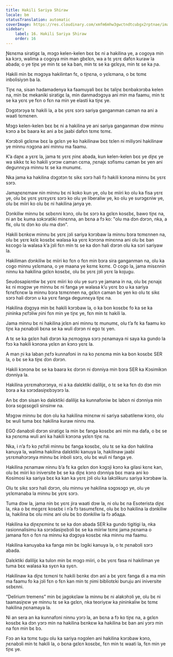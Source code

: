 ```yaml
---
title: Hakili Sariya Shiraw
locale: bm
statusTranslation: automatic
coverImage: https://res.cloudinary.com/xmfm6mhw3gwctndtcubgx2rptnae/image/upload/v1741354419/small_cover_la_gran_rebelion_28716e29d2.webp
sidebar:
    label: 16. Hakili Sariya Shiraw
    order: 16
---
```

Ɲɛnɛma siratigɛ la, mɔgɔ kelen-kelen bɛɛ bɛ ni a hakilina ye, a cogoya min ka kɔrɔ, walima a cogoya min man gbɛlɛn, wa a tɛ yɛrɛ dafɛn kuraw la abada; o ye tiɲɛ ye min tɛ se ka ban, min tɛ se ka gɛlɛya, min tɛ se ka ɲa.

Hakili min bɛ mɔgɔya hakilintan fɛ, o tiɲɛna, o yɛlɛmana, o bɛ tɛmɛ inbolisiyɔn ba la.

Tiɲɛ na, sisan hadamadenya ka faamuyali bɛɛ bɛ taliɲɛ bɛnbakɔrɔba kelen na, min bɛ mekaniki siratigɛ la, min danmadɔgɔya ani min ma faamu, min tɛ se ka yɛrɛ ye fɛn o fɛn na min ye elasti ka tiɲɛ ye.

Dɔgɔtɔrɔya tɛ hakili la, a bɛ yɛrɛ sɔrɔ sariya ganganman caman na ani a waati tɛmɛnen.

Mɔgɔ kelen-kelen bɛɛ bɛ ni a hakilina ye ani sariya ganganman dɔw minnu kɔnɔ a bɛ baara kɛ ani a bɛ jaabi dafɛn tɛmɛ tɛmɛ.

Kɔrɔbɔli gɛlɛnw bɛɛ la gɛlɛn ye ko hakilinaw bɛɛ tɛlen ni miliyɔni hakilinaw ye minnu nɔgɔna ani minnu ma faamu.

K’a daɲɛ a yɛrɛ la, jama tɛ yɛrɛ ɲinɛ abada, kun kelen-kelen bɛɛ ye diɲɛ ye wa sikkɛ tɛ ko hakili yɔrɔw caman cɛma, ɲɛnajɛ sɔfismu caman bɛ yen ani degunnɛya minnu tɛ se ka munumɛ.

Nka jama ka hakilina dɔgɔtɔn tɛ sikɛ sɔrɔ hali fɔ hakili kɔnɔna minnu bɛ yɛrɛ sɔrɔ.

Jamaɲɛnɛmaw nin minnu bɛ ni koko kun ye, olu bɛ miiri ko olu ka fisa yɛrɛ ye, olu bɛ yɛrɛ yɛrɛyɛrɛ sɔrɔ ko olu ye liberaliw ye, ko olu ye surɔgɛniw ye, olu bɛ miiri ko olu bɛ ni hakilina janya ye.

Dɔnkiliw minnu bɛ sɛbɛnni kɔnɔ, olu bɛ sɔrɔ ka gɛlɛn kosɛbɛ, bawo tiɲɛ na, ni an bɛ kuma sɔkɔratiki minɛnna, an bɛna a fɔ ko: "olu ma dɔn dɔrɔn, nka, a flɛ, olu tɛ dɔn ko olu ma dɔn".

Hakili bɛnkɛw minnu bɛ yɛrɛ jɔli sariya kɔrɔbaw la minnu bɔra tɛmɛnnen na, olu bɛ yɛrɛ kɛlɛ kosɛbɛ walasa ka yɛrɛ kɔnɔna minɛnna ani olu bɛ ban kɛcogo la walasa k’a jɔli fɛn min tɛ se ka don hali dɔrɔn olu ka sɔri sariyaw la.

Hakiliman dɔnkiliw bɛ miiri ko fɛn o fɛn min bɔra sira ganganman na, olu ka cogo minnu yɛlɛmana, o ye maana ye kɛmɛ kɛmɛ. O cogo la, jama misɛnnin ninnu ka hakilina gɛlɛn kosɛbɛ, olu bɛ yɛrɛ jɔli yɛrɛ la kojugu.

Seudosapiɛntiw bɛ yɛrɛ miiri ko olu ye surɔ ye jamana in na, olu bɛ ɲɛnajɛ kɛ ni mɔgɔw ye minnu bɛ ni fanga ye walasa k’u yɛrɛ bɔ u ka sariya fɛnɛfɛnɛw la minnu bɔra tɛmɛnnen na, gɛlɛn caman bɛ yen ko olu tɛ sikɛ sɔrɔ hali dɔrɔn u ka yɛrɛ fanga degunnɛya tiɲɛ na.

Hakilina dɔgɔya min bɛ hakili kɔrɔbaw la, o ka bon kosɛbɛ fo ka se ka ɲininka ɲɛfɔliw ɲini fɛn min ye tiɲɛ ye, fɛn min tɛ hakili la.

Jama minnu bɛ ni hakilina jɛlɛn ani minnu tɛ munumɛ, olu t’a fɛ ka faamu ko tiɲɛ ka ɲɛnabɔli bɛna se ka wuli dɔrɔn ni ego tɛ yen.

A tɛ se ka gɛlɛn hali dɔrɔn ka ɲɛmɔgɔya sɔrɔ ɲɛnamaya ni saya ka gundo la fɔɔ ka hakili kɔnɔna yɛlɛn an kɔnɔ yɛrɛ la.

A man ɲi ka laban ɲɛfɔ kunnafoni in na ko ɲɛnɛma min ka bon kosɛbɛ SER la, o bɛ se ka tiɲɛ dɔn dɔrɔn.

Hakili kɔnɔna bɛ se ka baara kɛ dɔrɔn ni dɔnniya min bɔra SER ka Kɔsimikɔn dɔnniya la.

Hakilina yɛrɛmahɔrɔnya, ni a ka dalɛktiki dalilijɛ, o tɛ se ka fɛn dɔ dɔn min bɔra a ka sɔrɔdasiɲɛbɔyɔrɔ la.

An bɛ dɔn sisan ko dalɛktiki dalilijɛ ka kunnafoniw bɛ labɛn ni dɔnniya min bɔra sɛgɛsɛgɛli sinsinw na.

Mɔgɔw minnu bɛ don olu ka hakilina minɛnw ni sariya sabatilenw kɔnɔ, olu bɛ wuli tuma bɛɛ hakilina kuraw ninnu ma.

EGO danabɔli dɔrɔn siratigɛ la min bɛ fanga kosɛbɛ ani min ma dafa, o bɛ se ka ɲɛnɛma wuli ani ka hakili kɔnɔna yɛlɛn tiɲɛ na.

Nka, i n’a fɔ ko ɲɛfɔli minnu bɛ fanga kosɛbɛ, olu tɛ se ka don hakilina kanuya la, walima hakilina dalɛktiki kanuya la, hakilinaw jaabi yɛrɛmahɔrɔnya minnu bɛ inboli sɔrɔ, olu bɛ wuli ni fanga ye.

Hakilina ɲɛnamaw ninnu b’a fɛ ka gɛlɛn don kɔgɔji kɔnɔ ka gilasi kɛnɛ kan, olu bɛ miiri ko iniversite bɛ se ka diɲɛ kɔnɔ dɔnniya bɛɛ mara ani ko Kosimosi ka sariya bɛɛ ka kan ka yɛrɛ jɔli olu ka lakɔlikuru sariya kɔrɔbaw la.

Olu tɛ sikɛ sɔrɔ hali dɔrɔn, olu minnu ye hakilina sɔgɔsɔgɔ ye, olu ye yɛlɛmanaba la minnu bɛ yɛrɛ sɔrɔ.

Tuma dɔw la, jama nin bɛ yɛrɛ jira waati dɔw la, ni olu bɛ na Esoterista diɲɛ la, nka o bɛ mɛgɛrɛ kosɛbɛ i n’a fɔ tasumɛfɛnɛ, olu bɛ bɔ hakilina la dɔnkiliw la, hakilina bɛ olu minɛ ani olu bɛ bɔ dɔnkiliw la fɔ абада.

Hakilina ka diɲɛɲɛminɛ tɛ se ka don abada SER ka gundo tigitigi la, nka rasionnalisimu ka sɔrɔdasiɲɛbɔli bɛ se ka miiriw tɛmɛ jama ɲɛnama o jamana fɛn o fɛn na minnu ka dɔgɔya kosɛbɛ nka minnu ma faamu.

Hakilina kanuyaba ka fanga min bɛ lɔgiki kanuya la, o tɛ ɲɛnabɔli sɔrɔ abada.

Dalɛktiki dalilijɛ ka tulon min bɛ mɔgɔ miiri, o bɛ yɛrɛ fasa ni hakiliman ye tuma bɛɛ walasa ka syɛn ka syɛn.

Hakilinaw ka diɲɛ tɛmɛni tɛ hakili bɛnkɛ dɔn ani a bɛ yɛrɛ fanga di a ma min ma faamu fo ka jɔli fɛn o fɛn kan min tɛ ɲimi bibliotɛki buruju ani iniversite sɛbɛnni.

“Delirium tremens” min bɛ jagokɛlaw la minnu bɛ ni alakɔhɔli ye, olu bɛ ni taamasiɲɛw ye minnu tɛ se ka gɛlɛn, nka teoriyɛw ka ɲininkaliw bɛ tɛmɛ hakilina ɲɛnamaya la.

Ni an sera an ka kunnafoni ninnu yɔrɔ la, an bɛna a fɔ ko tiɲɛ na, a gɛlɛn kosɛbɛ ka dɔn yɔrɔ min na hakilina bɛnkɛw ka hakilina bɛ ban ani yɔrɔ min na fɛn min bɛ bɔ.

Fɔɔ an ka tɛmɛ tugu olu ka sariya nɔgɔlen ani hakilina kɔrɔbaw kɔnɔ, ɲɛnabɔli min tɛ hakili la, o bɛna gɛlɛn kosɛbɛ, fɛn min tɛ waati la, fɛn min ye tiɲɛ ye.

